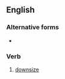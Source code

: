{{also|right-size}}
==English==

===Alternative forms===
* {{l|en|right-size}}

===Verb===
{{en-verb|rightsizes|rightsizing|rightsized|rightsized}}

# {{lb|en|euphemistic}} [[downsize]]